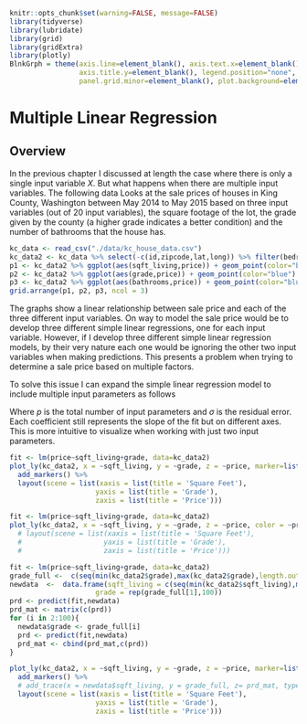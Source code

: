 ```r
knitr::opts_chunk$set(warning=FALSE, message=FALSE)
library(tidyverse)
library(lubridate)
library(grid)
library(gridExtra)
library(plotly)
BlnkGrph = theme(axis.line=element_blank(), axis.text.x=element_blank(), axis.text.y=element_blank(), axis.ticks=element_blank(), axis.title.x=element_blank(),
                 axis.title.y=element_blank(), legend.position="none", panel.background=element_blank(), panel.border=element_blank(), panel.grid.major=element_blank(),
                 panel.grid.minor=element_blank(), plot.background=element_blank(),plot.margin=grid::unit(c(0,0,0,0), "mm"))
```



# Multiple Linear Regression {#mult-lin-reg}

## Overview

In the previous chapter I discussed at length the case where there is only a single input variable $X$.  But what happens when there are multiple input variables.  The following data Looks at the sale prices of houses in King County, Washington between May 2014 to May 2015 based on three input variables (out of 20 input variables), the square footage of the lot, the grade given by the county (a higher grade indicates a better condition) and the number of bathrooms that the house has.  


```r
kc_data <- read_csv("./data/kc_house_data.csv")
kc_data2 <- kc_data %>% select(-c(id,zipcode,lat,long)) %>% filter(bedrooms<20,price<5*10^6,sqft_lot<10^5,sqft_lot15<10^5) %>% mutate(price =price/10^6)
p1 <- kc_data2 %>% ggplot(aes(sqft_living,price)) + geom_point(color="blue") + labs(x="Square Feet",y="Sale price (Millions of Dollars)") + geom_smooth(method = "lm", se = FALSE,color="red")
p2 <- kc_data2 %>% ggplot(aes(grade,price)) + geom_point(color="blue") + labs(x="Grade Given by King County",y="") + geom_smooth(method = "lm", se = FALSE,color="red") + coord_cartesian(ylim = c(0,6))
p3 <- kc_data2 %>% ggplot(aes(bathrooms,price)) + geom_point(color="blue") + labs(x="Number of Bathrooms",y="") + geom_smooth(method = "lm", se = FALSE,color="red")
grid.arrange(p1, p2, p3, ncol = 3)
```

The graphs show a linear relationship between sale price and each of the three different input variables.  On way to model the sale price would be to develop three different simple linear regressions, one for each input variable.  However, if I develop three different simple linear regression models, by their very nature each one would be ignoring the other two input variables when making predictions.  This presents a problem when trying to determine a sale price based on multiple factors.  

To solve this issue I can expand the simple linear regression model to include multiple input parameters as follows

\begin{equation} 
  Y = a_0 + a_1X_1 + a_2X_2 + a_3X_3 + \ldots + a_pX_p + \sigma
  (\#eq:MultLinReg)
\end{equation}

Where $p$ is the total number of input parameters and $\sigma$ is the residual error. Each coefficient still represents the slope of the fit but on different axes.  This is more intuitive to visualize when working with just two input parameters.

```r
fit <- lm(price~sqft_living+grade, data=kc_data2)
plot_ly(kc_data2, x = ~sqft_living, y = ~grade, z = ~price, marker=list(color =~price, colorscale = c('#FFE1A1', '#683531'), showscale = FALSE))  %>%
  add_markers() %>%
  layout(scene = list(xaxis = list(title = 'Square Feet'),
                     yaxis = list(title = 'Grade'),
                     zaxis = list(title = 'Price')))
```

```r
fit <- lm(price~sqft_living+grade, data=kc_data2)
plot_ly(kc_data2, x = ~sqft_living, y = ~grade, z = ~price, color = ~price, marker = list()) 
  # layout(scene = list(xaxis = list(title = 'Square Feet'),
  #                    yaxis = list(title = 'Grade'),
  #                    zaxis = list(title = 'Price')))
```

```r
fit <- lm(price~sqft_living+grade, data=kc_data2)
grade_full <-  c(seq(min(kc_data2$grade),max(kc_data2$grade),length.out = 100))
newdata  <-  data.frame(sqft_living = c(seq(min(kc_data2$sqft_living),max(kc_data2$sqft_living),length.out = 100)),
                     grade = rep(grade_full[1],100))
prd <- predict(fit,newdata)
prd_mat <- matrix(c(prd))
for (i in 2:100){
  newdata$grade <- grade_full[i] 
  prd <- predict(fit,newdata)
  prd_mat <- cbind(prd_mat,c(prd))  
}

plot_ly(kc_data2, x = ~sqft_living, y = ~grade, z = ~price, marker=list(color =~price, colorscale = c('blue', 'gold'), showscale = FALSE))  %>%
  add_markers() %>%
  # add_trace(x = newdata$sqft_living, y = grade_full, z= prd_mat, type='surface',schowscale=FALSE) %>% 
  layout(scene = list(xaxis = list(title = 'Square Feet'),
                     yaxis = list(title = 'Grade'),
                     zaxis = list(title = 'Price')))
```


<!-- temp <- read_csv("./data/rollingsales_nyc.csv",na = "-") -->
<!-- temp$TOTAL_UNITS <-  as.integer(temp$TOTAL_UNITS) -->
<!-- temp$LAND_SQUARE_FEET <-  as.integer(temp$LAND_SQUARE_FEET) -->
<!-- temp$GROSS_SQUARE_FEET <-  as.integer(temp$GROSS_SQUARE_FEET) -->
<!-- temp$SALE_DATE <- mdy(temp$SALE_DATE) -->


<!-- temp %>% ggplot(aes(TOTAL_UNITS,SALE_PRICE)) + geom_point() + labs(x="Total Units", y="Sale Price") -->
<!-- temp %>% ggplot(aes(LAND_SQUARE_FEET,SALE_PRICE)) + geom_point() + labs(x="Land Square Feet", y="Sale Price") -->

<!-- temp2 <- temp %>% mutate(SALE_PRICE=SALE_PRICE/10^6) %>% filter(LAND_SQUARE_FEET<2700, GROSS_SQUARE_FEET<15000,SALE_PRICE<15,YEAR_BUILT>1900) -->
<!-- temp2 %>% ggplot(aes(TOTAL_UNITS,SALE_PRICE)) + geom_point() + labs(x="Total Units", y="Sale Price") -->
<!-- temp2 %>% ggplot(aes(LAND_SQUARE_FEET,SALE_PRICE)) + geom_point() + labs(x="Land Square Feet", y="Sale Price") -->
<!-- temp2 %>% ggplot(aes(GROSS_SQUARE_FEET,SALE_PRICE)) + geom_point() + labs(x="Gross Square Feet", y="Sale Price") -->
<!-- temp2 %>% ggplot(aes(YEAR_BUILT,SALE_PRICE)) + geom_point() + labs(x="Year Built", y="Sale Price") -->
<!-- temp2 %>% ggplot(aes(SALE_DATE,SALE_PRICE)) + geom_point() + labs(x="Sale Date", y="Sale Price") -->


<!-- kc_data <- read_csv("./data/kc_house_data.csv") -->
<!-- kc_data2 <- kc_data %>% select(-c(id,zipcode,lat,long)) %>% filter(bedrooms<20,price<5*10^6,sqft_lot<10^5,sqft_lot15<10^5) %>% mutate(price =price/10^3) -->
<!-- kc_data2 %>% ggplot(aes(bedrooms,price)) + geom_point() -->

<!-- kc_data2 %>% ggplot(aes(sqft_lot,price)) + geom_point() -->
<!-- kc_data2 %>% ggplot(aes(floors,price)) + geom_point() -->
<!-- kc_data2 %>% ggplot(aes(condition,price)) + geom_point() -->
<!-- kc_data2 %>% ggplot(aes(sqft_above,price)) + geom_point() -->
<!-- kc_data2 %>% ggplot(aes(sqft_basement,price)) + geom_point() -->
<!-- kc_data2 %>% ggplot(aes(yr_built,price)) + geom_point() -->
<!-- kc_data2 %>% ggplot(aes(yr_renovated,price)) + geom_point() -->
<!-- kc_data2 %>% ggplot(aes(sqft_living15,price)) + geom_point() -->
<!-- kc_data2 %>% ggplot(aes(sqft_lot15,price)) + geom_point() -->


<!-- kc_data2 %>% ggplot(aes(sqft_living,price)) + geom_point() -->
<!-- kc_data2 %>% ggplot(aes(bathrooms,price)) + geom_point() -->
<!-- kc_data2 %>% ggplot(aes(grade,price)) + geom_point() -->

<!-- fit <- lm(price~sqft_living+grade, data=kc_data2) -->
<!-- summary(fit) -->
<!-- fit2 <- lm(price~sqft_living, data=kc_data2) -->
<!-- summary(fit2) -->
<!-- fit3 <- lm(price~grade, data=kc_data2) -->
<!-- summary(fit3) -->
<!-- fit4 <- lm(price~bathrooms, data=kc_data2) -->
<!-- summary(fit4) -->
<!-- fit6 <- lm(price~yr_built, data=kc_data2) -->
<!-- summary(fit6) -->
<!-- fit5 <- lm(price~sqft_living+grade+yr_built, data=kc_data2) -->
<!-- summary(fit5) -->

<!-- fit <- lm(price~., data=kc_data2) -->
<!-- summary(fit) -->
